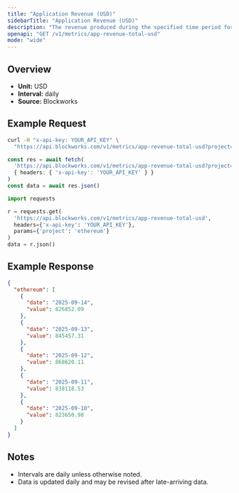 ```yaml
---
title: "Application Revenue (USD)"
sidebarTitle: "Application Revenue (USD)"
description: "The revenue produced during the specified time period for given blockchain."
openapi: "GET /v1/metrics/app-revenue-total-usd"
mode: "wide"
---
```


## Overview

- **Unit:** USD
- **Interval:** daily
- **Source:** Blockworks

## Example Request

<CodeGroup>

```bash cURL
curl -H "x-api-key: YOUR_API_KEY" \
  "https://api.blockworks.com/v1/metrics/app-revenue-total-usd?project=ethereum"
```

```typescript TypeScript
const res = await fetch(
  'https://api.blockworks.com/v1/metrics/app-revenue-total-usd?project=ethereum',
  { headers: { 'x-api-key': 'YOUR_API_KEY' } }
)
const data = await res.json()
```

```python Python
import requests

r = requests.get(
  'https://api.blockworks.com/v1/metrics/app-revenue-total-usd',
  headers={'x-api-key': 'YOUR_API_KEY'},
  params={'project': 'ethereum'}
)
data = r.json()
```

</CodeGroup>

## Example Response

```json
{
  "ethereum": [
    {
      "date": "2025-09-14",
      "value": 826852.09
    },
    {
      "date": "2025-09-13",
      "value": 845457.31
    },
    {
      "date": "2025-09-12",
      "value": 868620.11
    },
    {
      "date": "2025-09-11",
      "value": 838118.53
    },
    {
      "date": "2025-09-10",
      "value": 823650.98
    }
  ]
}
```

## Notes
- Intervals are daily unless otherwise noted.
- Data is updated daily and may be revised after late-arriving data.